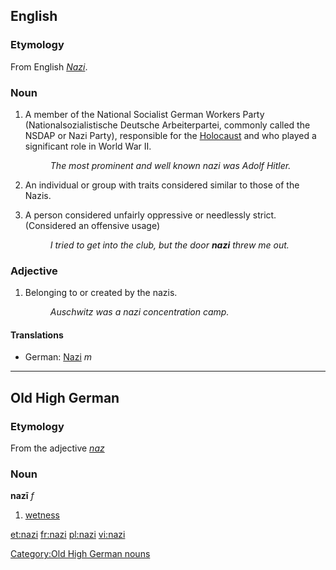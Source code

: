 {{see|Nazi}}
==English==

===Etymology===
From English ''[[Nazi#English|Nazi]]''.

===Noun===
{{en-noun}}

# A member of the National Socialist German Workers Party (Nationalsozialistische Deutsche Arbeiterpartei, commonly called the NSDAP or Nazi Party), responsible for the [[Holocaust]] and who played a significant role in World War II.
#:''The most prominent and well known nazi was Adolf Hitler.''
# {{slang}} An individual or group with traits considered similar to those of the Nazis.
# {{slang}} A person considered unfairly oppressive or needlessly strict. (Considered an offensive usage)
#: ''I tried to get into the club, but the door '''nazi''' threw me out.''

===Adjective===
{{en-adj|-}}

# Belonging to or created by the nazis.
#:''Auschwitz was a nazi concentration camp.''

====Translations====
*German: [[Nazi]] ''m''

----

==Old High German==
===Etymology===
From the adjective ''[[naz]]''
===Noun===
'''nazī''' ''f''

# [[wetness]]

[[Category:Old High German nouns]]

[[et:nazi]]
[[fr:nazi]]
[[pl:nazi]]
[[vi:nazi]]